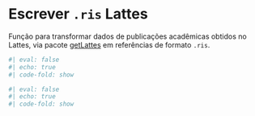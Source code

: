 
# Escrever `.ris` Lattes

Função para transformar dados de publicações acadêmicas obtidos no Lattes, via pacote [getLattes](https://roneyfraga.com/getLattes) em referências de formato `.ris`.

```r
#| eval: false
#| echo: true
#| code-fold: show
```

```r
#| eval: false
#| echo: true
#| code-fold: show
```

